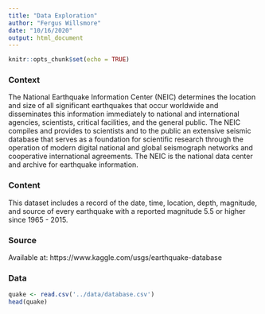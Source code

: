 ```yaml
---
title: "Data Exploration"
author: "Fergus Willsmore"
date: "10/16/2020"
output: html_document
---
```


```r
knitr::opts_chunk$set(echo = TRUE)
```

### Context
The National Earthquake Information Center (NEIC) determines the location and size of all significant earthquakes that occur worldwide and disseminates this information immediately to national and international agencies, scientists, critical facilities, and the general public. The NEIC compiles and provides to scientists and to the public an extensive seismic database that serves as a foundation for scientific research through the operation of modern digital national and global seismograph networks and cooperative international agreements. The NEIC is the national data center and archive for earthquake information.

### Content
This dataset includes a record of the date, time, location, depth, magnitude, and source of every earthquake with a reported magnitude 5.5 or higher since 1965 - 2015.

### Source
Available at: https://www.kaggle.com/usgs/earthquake-database

### Data
```r
quake <- read.csv('../data/database.csv')
head(quake)
```

